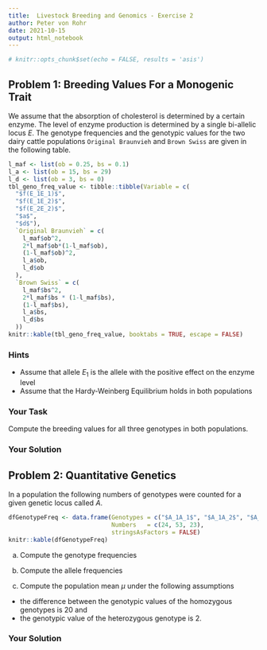 ```yaml
---
title:  Livestock Breeding and Genomics - Exercise 2
author: Peter von Rohr
date: 2021-10-15
output: html_notebook
---
```


```r
# knitr::opts_chunk$set(echo = FALSE, results = 'asis')
```


## Problem 1: Breeding Values For a Monogenic Trait
We assume that the absorption of cholesterol is determined by a certain enzyme. The level of enzyme production is determined by a single bi-allelic locus $E$. The genotype frequencies and the genotypic values for the two dairy cattle populations `Original Braunvieh` and `Brown Swiss` are given in the following table.

```r
l_maf <- list(ob = 0.25, bs = 0.1)
l_a <- list(ob = 15, bs = 29)
l_d <- list(ob = 3, bs = 0)
tbl_geno_freq_value <- tibble::tibble(Variable = c(
  "$f(E_1E_1)$",
  "$f(E_1E_2)$",
  "$f(E_2E_2)$",
  "$a$",
  "$d$"),
  `Original Braunvieh` = c(
    l_maf$ob^2, 
    2*l_maf$ob*(1-l_maf$ob),
    (1-l_maf$ob)^2,
    l_a$ob,
    l_d$ob
  ),
  `Brown Swiss` = c(
    l_maf$bs^2,
    2*l_maf$bs * (1-l_maf$bs),
    (1-l_maf$bs),
    l_a$bs,
    l_d$bs
  ))
knitr::kable(tbl_geno_freq_value, booktabs = TRUE, escape = FALSE)
```


### Hints
* Assume that allele $E_1$ is the allele with the positive effect on the enzyme level
* Assume that the Hardy-Weinberg Equilibrium holds in both populations


### Your Task
Compute the breeding values for all three genotypes in both populations. 


### Your Solution


## Problem 2: Quantitative Genetics
In a population the following numbers of genotypes were counted for a given genetic locus called $A$. 

```r
dfGenotypeFreq <- data.frame(Genotypes = c("$A_1A_1$", "$A_1A_2$", "$A_2A_2$"),
                             Numbers   = c(24, 53, 23),
                             stringsAsFactors = FALSE)
knitr::kable(dfGenotypeFreq)
```

a) Compute the genotype frequencies

b) Compute the allele frequencies

c) Compute the population mean $\mu$ under the following assumptions

* the difference between the genotypic values of the homozygous genotypes is $20$ and
* the genotypic value of the heterozygous genotype is $2$.

### Your Solution
